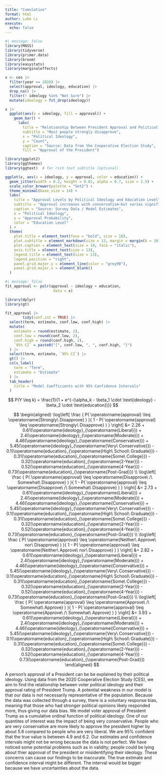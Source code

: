 ```yaml
---
title: "Cumulative"
format: html
author: Luke Li
execute: 
  echo: false
---
```


```r
#| message: false
library(MASS)
library(tidyverse)
library(primer.data)
library(broom)
library(easystats)
library(marginaleffects)
```

```r
x <- ces |>
  filter(year == 2020) |>
  select(approval, ideology, education) |>
  drop_na() |> 
  filter(! ideology %in% "Not Sure") |> 
  mutate(ideology = fct_drop(ideology))

x |> 
  ggplot(aes(x = ideology, fill = approval)) + 
    geom_bar() + 
      labs(
        title = "Relationship Between President Approval and Political ideology",
        subtitle = "Most people strongly disapprove",
        x = "Political Ideology",
        y = "Count",
        caption = "Source: Data from the Cooperative Election Study",
        fill = "Approval of the President")
```

```r
library(ggplot2)
library(ggthemes)
library(ggtext)  # for rich text subtitle (optional)

ggplot(x, aes(x = ideology, y = approval, color = education)) +
  geom_jitter(width = 0.2, height = 0.01, alpha = 0.7, size = 2.5) +
  scale_color_brewer(palette = "Set2") +
  theme_minimal(base_size = 14) +
  labs(
    title = "Approval Levels by Political Ideology and Education Level",
    subtitle = "Approval increases with conservatism—but varies significantly across education levels",
    caption = "Source: Survey Data / Model Estimates",
    x = "Political Ideology",
    y = "Approval Probability",
    color = "Education Level"
  ) +
  theme(
    plot.title = element_text(face = "bold", size = 18),
    plot.subtitle = element_markdown(size = 13, margin = margin(b = 10)),
    plot.caption = element_text(size = 10, face = "italic"),
    axis.title = element_text(size = 13),
    legend.title = element_text(size = 13),
    legend.position = "right",
    panel.grid.major.y = element_line(color = "grey90"),
    panel.grid.major.x = element_blank()
  )
```

```r
#| message: false
fit_approval <- polr(approval ~ ideology + education,
                      data = x)
```

```r
library(dplyr)
library(gt)

fit_approval |> 
        tidy(conf.int = TRUE) |>
  select(term, estimate, conf.low, conf.high) |>
  mutate(
    estimate = round(estimate, 2),
    conf.low = round(conf.low, 2),
    conf.high = round(conf.high, 2),
    `95% CI` = paste0("[", conf.low, ", ", conf.high, "]")
  ) |>
  select(term, estimate, `95% CI`) |>
  gt() |>
  cols_label(
    term = "Term",
    estimate = "Estimate"
  ) |>
  tab_header(
    title = "Model Coefficients with 95% Confidence Intervals"
  )
```

$$
P(Y \leq k) = \frac{1}{1 + e^{-(\alpha_k - \beta_1 \cdot \text{ideology} - \beta_2 \cdot \text{education})}}
$$

$$
\begin{aligned}
\log\left[ \frac { P( \operatorname{approval}  \leq  \operatorname{Strongly\ Disapprove} ) }{ 1 - P( \operatorname{approval}  \leq  \operatorname{Strongly\ Disapprove} ) } \right] &= 2.26 + 0.61(\operatorname{ideology}_{\operatorname{Liberal}}) + 2.4(\operatorname{ideology}_{\operatorname{Moderate}}) + 4.46(\operatorname{ideology}_{\operatorname{Conservative}}) + 5.45(\operatorname{ideology}_{\operatorname{Very\ Conservative}}) - 0.1(\operatorname{education}_{\operatorname{High\ School\ Graduate}}) - 0.31(\operatorname{education}_{\operatorname{Some\ College}}) - 0.32(\operatorname{education}_{\operatorname{2-Year}}) - 0.52(\operatorname{education}_{\operatorname{4-Year}}) - 0.73(\operatorname{education}_{\operatorname{Post-Grad}}) \\
\log\left[ \frac { P( \operatorname{approval}  \leq  \operatorname{Disapprove\ /\ Somewhat\ Disapprove} ) }{ 1 - P( \operatorname{approval}  \leq  \operatorname{Disapprove\ /\ Somewhat\ Disapprove} ) } \right] &= 2.73 + 0.61(\operatorname{ideology}_{\operatorname{Liberal}}) + 2.4(\operatorname{ideology}_{\operatorname{Moderate}}) + 4.46(\operatorname{ideology}_{\operatorname{Conservative}}) + 5.45(\operatorname{ideology}_{\operatorname{Very\ Conservative}}) - 0.1(\operatorname{education}_{\operatorname{High\ School\ Graduate}}) - 0.31(\operatorname{education}_{\operatorname{Some\ College}}) - 0.32(\operatorname{education}_{\operatorname{2-Year}}) - 0.52(\operatorname{education}_{\operatorname{4-Year}}) - 0.73(\operatorname{education}_{\operatorname{Post-Grad}}) \\
\log\left[ \frac { P( \operatorname{approval}  \leq  \operatorname{Neither\ Approve\ nor\ Disapprove} ) }{ 1 - P( \operatorname{approval}  \leq  \operatorname{Neither\ Approve\ nor\ Disapprove} ) } \right] &= 2.82 + 0.61(\operatorname{ideology}_{\operatorname{Liberal}}) + 2.4(\operatorname{ideology}_{\operatorname{Moderate}}) + 4.46(\operatorname{ideology}_{\operatorname{Conservative}}) + 5.45(\operatorname{ideology}_{\operatorname{Very\ Conservative}}) - 0.1(\operatorname{education}_{\operatorname{High\ School\ Graduate}}) - 0.31(\operatorname{education}_{\operatorname{Some\ College}}) - 0.32(\operatorname{education}_{\operatorname{2-Year}}) - 0.52(\operatorname{education}_{\operatorname{4-Year}}) - 0.73(\operatorname{education}_{\operatorname{Post-Grad}}) \\
\log\left[ \frac { P( \operatorname{approval}  \leq  \operatorname{Approve\ /\ Somewhat\ Approve} ) }{ 1 - P( \operatorname{approval}  \leq  \operatorname{Approve\ /\ Somewhat\ Approve} ) } \right] &= 3.93 + 0.61(\operatorname{ideology}_{\operatorname{Liberal}}) + 2.4(\operatorname{ideology}_{\operatorname{Moderate}}) + 4.46(\operatorname{ideology}_{\operatorname{Conservative}}) + 5.45(\operatorname{ideology}_{\operatorname{Very\ Conservative}}) - 0.1(\operatorname{education}_{\operatorname{High\ School\ Graduate}}) - 0.31(\operatorname{education}_{\operatorname{Some\ College}}) - 0.32(\operatorname{education}_{\operatorname{2-Year}}) - 0.52(\operatorname{education}_{\operatorname{4-Year}}) - 0.73(\operatorname{education}_{\operatorname{Post-Grad}})
\end{aligned}
$$

A person's approval of a President can be be explained by their political ideology. Using data from the 2020 Cooperative Election Study (CES), we aim to find the relationship between voter political ideology and their approval rating of President Trump. A potential weakness in our model is that our data is not necessarily representative of the population. Because the data was collected through a survey, there is a voluntary response bias, meaning that those who had stronger political opinions likely responded more, thus giving our data bias. We model voter approval of President Trump as a cumulative ordinal function of political ideology. One of our quantites of interest was  the impact of being very conservative. People who are very conservative are more likely to approve the president higher by about 5.6 compared to people who are very liberal. We are 95% confident that the true value is between 4.9 and 6.2. Our estimates and confidence intervals might not be wrong because the data is not perfect. We have noticed some potential problems such as in validity; people could be lying about thier approval of the president or misidentifying their ideology. These concerns can cause our findings to be inaccurate. The true estimate and confidence interval might be different. The interval would be bigger because we have uncertainties about the data.
